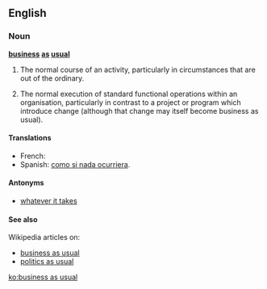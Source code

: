 ==English==

===Noun===
'''[[business]] [[as]] [[usual]]'''

# {{idiom}} The normal course of an activity, particularly in circumstances that are out of the ordinary.
# {{idiom}} The normal execution of standard functional operations within an organisation, particularly in contrast to a project or program which introduce change (although that change may itself become business as usual).

====Translations====
{{trans-top|The normal course of an activity, in circumstances that are out of the ordinary}}
* French: {{t|fr|Comme si de rien n'était.}}
* Spanish: [[como si nada ocurriera]].
{{trans-mid}}
{{trans-bottom}}

====Antonyms====
* [[whatever it takes]]

====See also====
Wikipedia articles on:
* [[w:business operations|business as usual]]
* [[w:politics as usual|politics as usual]]

[[ko:business as usual]]